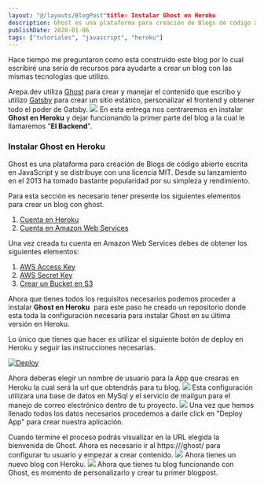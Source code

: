 ```yaml
---
layout: "@/layouts/BlogPost"title: Instalar Ghost en Heroku
description: Ghost es una plataforma para creación de Blogs de código abierto escrita en JavaScript y se distribuye con una licencia MIT. Desde su lanzamiento en el 2013 ha tomado bastante popularidad por su simpleza y rendimiento.
publishDate: 2020-01-06
tags: ["tutoriales", "javascript", "heroku"]
---
```


Hace tiempo me preguntaron como esta construido este blog por lo cual escribiré una seria de recursos para ayudarte a crear un blog con las mismas tecnologías que utilizo.

Arepa.dev utiliza [Ghost](https://ghost.org/) para crear y manejar el contenido que escribo y utilizo [Gatsby](https://www.gatsbyjs.org/) para crear un sitio estático, personalizar el frontend y obtener todo el poder de Gatsby.
![](https://s3.amazonaws.com/arepadev/2020/01/admin-api-gatsby-diagram.png)
En esta entrega nos centraremos en instalar **Ghost en Heroku** y dejar funcionando la primer parte del blog a la cual le llamaremos "**El Backend**".

### Instalar Ghost en Heroku

Ghost es una plataforma para creación de Blogs de código abierto escrita en JavaScript y se distribuye con una licencia MIT. Desde su lanzamiento en el 2013 ha tomado bastante popularidad por su simpleza y rendimiento.

Para esta sección es necesario tener presente los siguientes elementos para crear un blog con ghost.

1. [Cuenta en Heroku](https://signup.heroku.com/)
2. [Cuenta en Amazon Web Services](https://aws.amazon.com/es/free/)

Una vez creada tu cuenta en Amazon Web Services debes de obtener los siguientes elementos:

1. [AWS Access Key](https://docs.aws.amazon.com/es_es/general/latest/gr/managing-aws-access-keys.html)
2. [AWS Secret Key](https://docs.aws.amazon.com/es_es/general/latest/gr/managing-aws-access-keys.html)
3. [Crear un Bucket en S3](https://docs.aws.amazon.com/es_es/AmazonS3/latest/user-guide/create-bucket.html)

Ahora que tienes todos los requisitos necesarios podemos proceder a instalar **Ghost en Heroku**  para este paso he creado un repositorio donde esta toda la configuración necesaria para instalar Ghost en su última versión en Heroku.

Lo único que tienes que hacer es utilizar el siguiente botón de deploy en Heroku y seguir las instrucciones necesarias.

[![Deploy](https://www.herokucdn.com/deploy/button.svg)](https://dashboard.heroku.com/new?button-url=https%3A%2F%2Fgithub.com%2Fgndx%2Fghost-on-heroku&template=https%3A%2F%2Fgithub.com%2Fgndx%2Fghost-on-heroku)

Ahora deberas elegir un nombre de usuario para la App que crearas en Heroku la cual será la url que obtendrás para tu blog.
![](https://s3.amazonaws.com/arepadev/2020/01/heroku-app.png)
Esta configuración utilizara una base de datos en MySql y el servicio de mailgun para el manejo de correo electrónico dentro de tu proyecto.
![](https://s3.amazonaws.com/arepadev/2020/01/heroku-aws.png)
Una vez que hemos llenado todos los datos necesarios procedemos a darle click en "Deploy App" para crear nuestra aplicación.

Cuando termine el proceso podrás visualizar en la URL elegida la bienvenida de Ghost. Ahora es necesario ir al https:///ghost/ para configurar tu usuario y empezar a crear contenido.
![](https://s3.amazonaws.com/arepadev/2020/01/register-ghost.png)
Ahora tienes un nuevo blog con Heroku.
![](https://s3.amazonaws.com/arepadev/2020/01/ghost-heroku-blog.png)
Ahora que tienes tu blog funcionando con Ghost, es momento de personalizarlo y crear tu primer blogpost.
